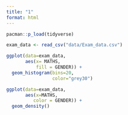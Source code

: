 ```yaml
---
title: "1"
format: html
---
```


```r
pacman::p_load(tidyverse)
```

```r
exam_data <- read_csv("data/Exam_data.csv")
```

```r
ggplot(data=exam_data, 
       aes(x= MATHS, 
           fill = GENDER)) +
  geom_histogram(bins=20, 
                 color="grey30")
```

```r
ggplot(data=exam_data,
       aes(x=MATHS,
          color = GENDER)) +
  geom_density()
```